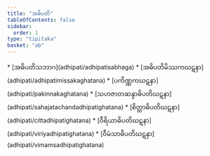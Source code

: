 ```yaml
---
title: "အဓိပတိ"
tableOfContents: false
sidebar:
  order: 1
type: "tipitaka"
basket: "ab"
---
```



<DynamicBreadcrumb />



<TableOfContents>
* [အဓိပတိသဘာဂ](adhipati/adhipatisabhaga)
* [အဓိပတိမိဿကဃဋနာ](adhipati/adhipatimissakaghatana)
* [ပကိဏ္ဏကဃဋနာ](adhipati/pakinnakaghatana)
* [သဟဇာတဆန္ဒာဓိပတိဃဋနာ](adhipati/sahajatachandadhipatighatana)
* [စိတ္တာဓိပတိဃဋနာ](adhipati/cittadhipatighatana)
* [ဝီရိယာဓိပတိဃဋနာ](adhipati/viriyadhipatighatana)
* [ဝီမံသာဓိပတိဃဋနာ](adhipati/vimamsadhipatighatana)
</TableOfContents>